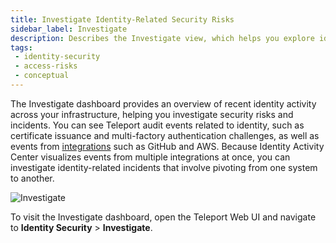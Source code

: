 ```yaml
---
title: Investigate Identity-Related Security Risks
sidebar_label: Investigate
description: Describes the Investigate view, which helps you explore identity-related activity from across your infrastructure.
tags:
 - identity-security
 - access-risks
 - conceptual
---
```


The Investigate dashboard provides an overview of recent identity activity
across your infrastructure, helping you investigate security risks and
incidents. You can see Teleport audit events related to identity, such as
certificate issuance and multi-factory authentication challenges, as well as
events from [integrations](../integrations/integrations.mdx) such as GitHub and
AWS. Because Identity Activity Center visualizes events from multiple
integrations at once, you can investigate identity-related incidents that
involve pivoting from one system to another.

![Investigate](../../../img/access-graph/investigate.png)

To visit the Investigate dashboard, open the Teleport Web UI and navigate to
**Identity Security** > **Investigate**.


